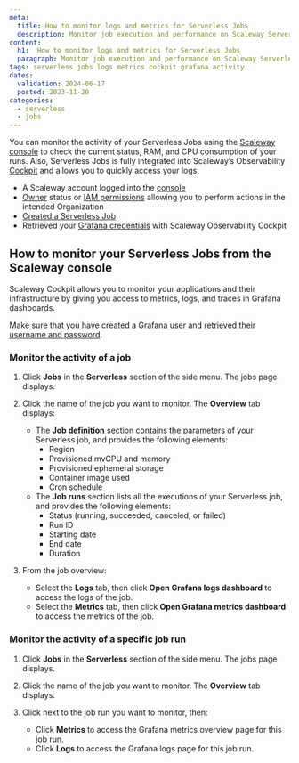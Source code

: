 ```yaml
---
meta:
  title: How to monitor logs and metrics for Serverless Jobs
  description: Monitor job execution and performance on Scaleway Serverless.
content:
  h1:  How to monitor logs and metrics for Serverless Jobs
  paragraph: Monitor job execution and performance on Scaleway Serverless.
tags: serverless jobs logs metrics cockpit grafana activity
dates:
  validation: 2024-06-17
  posted: 2023-11-20
categories:
  - serverless
  - jobs
---
```


You can monitor the activity of your Serverless Jobs using the [Scaleway console](https://console.scaleway.com) to check the current status, RAM, and CPU consumption of your runs. Also, Serverless Jobs is fully integrated into Scaleway’s Observability [Cockpit](/observability/cockpit/quickstart/) and allows you to quickly access your logs.

<Macro id="requirements" />

- A Scaleway account logged into the [console](https://console.scaleway.com)
- [Owner](/identity-and-access-management/iam/concepts/#owner) status or [IAM permissions](/identity-and-access-management/iam/concepts/#permission) allowing you to perform actions in the intended Organization
- [Created a Serverless Job](/serverless/jobs/how-to/create-job/)
- Retrieved your [Grafana credentials](/observability/cockpit/how-to/retrieve-grafana-credentials/) with Scaleway Observability Cockpit

## How to monitor your Serverless Jobs from the Scaleway console

Scaleway Cockpit allows you to monitor your applications and their infrastructure by giving you access to metrics, logs, and traces in Grafana dashboards. 

Make sure that you have created a Grafana user and [retrieved their username and password](/observability/cockpit/how-to/retrieve-grafana-credentials/).

### Monitor the activity of a job

1. Click **Jobs** in the **Serverless** section of the side menu. The jobs page displays.

2. Click the name of the job you want to monitor. The **Overview** tab displays: 
    - The **Job definition** section contains the parameters of your Serverless job, and provides the following elements:
      - Region
      - Provisioned mvCPU and memory
      - Provisioned ephemeral storage
      - Container image used
      - Cron schedule 
    - The **Job runs** section lists all the executions of your Serverless job, and provides the following elements:
      - Status (running, succeeded, canceled, or failed)
      - Run ID
      - Starting date
      - End date
      - Duration

3. From the job overview:
    - Select the **Logs** tab, then click **Open Grafana logs dashboard** to access the logs of the job.
    - Select the **Metrics** tab, then click **Open Grafana metrics dashboard** to access the metrics of the job.

### Monitor the activity of a specific job run

1. Click **Jobs** in the **Serverless** section of the side menu. The jobs page displays.

2. Click the name of the job you want to monitor. The **Overview** tab displays.

3. Click <Icon name="more" /> next to the job run you want to monitor, then:

    - Click **Metrics** to access the Grafana metrics overview  page for this job run.
    - Click **Logs** to access the Grafana logs page for this job run.
